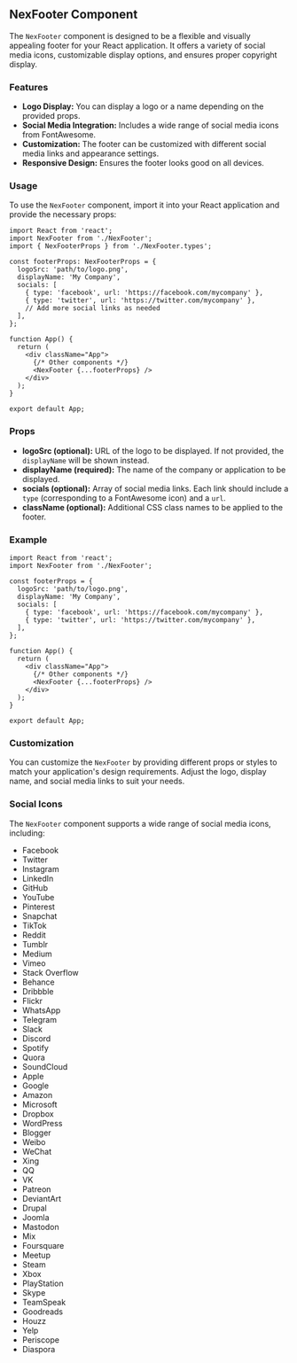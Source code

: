 ## NexFooter Component

The `NexFooter` component is designed to be a flexible and visually appealing footer for your React application. It offers a variety of social media icons, customizable display options, and ensures proper copyright display.

### Features

* **Logo Display:** You can display a logo or a name depending on the provided props.
* **Social Media Integration:** Includes a wide range of social media icons from FontAwesome.
* **Customization:** The footer can be customized with different social media links and appearance settings.
* **Responsive Design:** Ensures the footer looks good on all devices.

### Usage

To use the `NexFooter` component, import it into your React application and provide the necessary props:

```tsx
import React from 'react';
import NexFooter from './NexFooter';
import { NexFooterProps } from './NexFooter.types';

const footerProps: NexFooterProps = {
  logoSrc: 'path/to/logo.png',
  displayName: 'My Company',
  socials: [
    { type: 'facebook', url: 'https://facebook.com/mycompany' },
    { type: 'twitter', url: 'https://twitter.com/mycompany' },
    // Add more social links as needed
  ],
};

function App() {
  return (
    <div className="App">
      {/* Other components */}
      <NexFooter {...footerProps} />
    </div>
  );
}

export default App;
```

### Props

* **logoSrc (optional):** URL of the logo to be displayed. If not provided, the `displayName` will be shown instead.
* **displayName (required):** The name of the company or application to be displayed.
* **socials (optional):** Array of social media links. Each link should include a `type` (corresponding to a FontAwesome icon) and a `url`.
* **className (optional):** Additional CSS class names to be applied to the footer.

### Example

```tsx
import React from 'react';
import NexFooter from './NexFooter';

const footerProps = {
  logoSrc: 'path/to/logo.png',
  displayName: 'My Company',
  socials: [
    { type: 'facebook', url: 'https://facebook.com/mycompany' },
    { type: 'twitter', url: 'https://twitter.com/mycompany' },
  ],
};

function App() {
  return (
    <div className="App">
      {/* Other components */}
      <NexFooter {...footerProps} />
    </div>
  );
}

export default App;
```

### Customization

You can customize the `NexFooter` by providing different props or styles to match your application's design requirements. Adjust the logo, display name, and social media links to suit your needs.

### Social Icons

The `NexFooter` component supports a wide range of social media icons, including:

* Facebook
* Twitter
* Instagram
* LinkedIn
* GitHub
* YouTube
* Pinterest
* Snapchat
* TikTok
* Reddit
* Tumblr
* Medium
* Vimeo
* Stack Overflow
* Behance
* Dribbble
* Flickr
* WhatsApp
* Telegram
* Slack
* Discord
* Spotify
* Quora
* SoundCloud
* Apple
* Google
* Amazon
* Microsoft
* Dropbox
* WordPress
* Blogger
* Weibo
* WeChat
* Xing
* QQ
* VK
* Patreon
* DeviantArt
* Drupal
* Joomla
* Mastodon
* Mix
* Foursquare
* Meetup
* Steam
* Xbox
* PlayStation
* Skype
* TeamSpeak
* Goodreads
* Houzz
* Yelp
* Periscope
* Diaspora